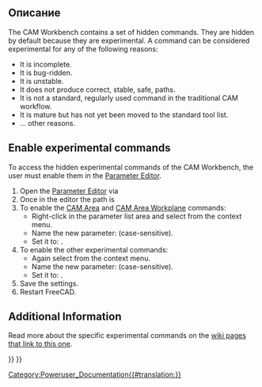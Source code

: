 <languages/>

{{TOCright}}

<span id="Description"></span>
== Описание ==

<div lang="en" dir="ltr" class="mw-content-ltr">
The CAM Workbench contains a set of hidden commands. They are hidden by default because they are experimental. A command can be considered experimental for any of the following reasons:
* It is incomplete.
* It is bug-ridden.
* It is unstable.
* It does not produce correct, stable, safe, paths.
* It is not a standard, regularly used command in the traditional CAM workflow.
* It is mature but has not yet been moved to the standard tool list.
* ... other reasons.
</div>

<div lang="en" dir="ltr" class="mw-content-ltr">
==Enable experimental commands==
</div>

<div lang="en" dir="ltr" class="mw-content-ltr">
To access the hidden experimental commands of the CAM Workbench, the user must enable them in the [[Std_DlgParameter|Parameter Editor]].
</div>

<div lang="en" dir="ltr" class="mw-content-ltr">
# Open the [[Std_DlgParameter|Parameter Editor]] via {{MenuCommand|Tools → Edit Parameters...}} 
# Once in the editor the path is {{MenuCommand|BaseApp → Preferences → Mod → CAM}}
# To enable the [[CAM_Area|CAM Area]] and [[CAM_Area_Workplane|CAM Area Workplane]] commands:
#* Right-click in the parameter list area and select {{MenuCommand|New → New Boolean item}} from the context menu.
#* Name the new parameter: {{incode|EnableAdvancedOCLFeatures}} (case-sensitive).
#* Set it to: {{incode|True}}.
# To enable the other experimental commands:
#* Again select {{MenuCommand|New → New Boolean item}} from the context menu.
#* Name the new parameter: {{incode|EnableExperimentalFeatures}} (case-sensitive).
#* Set it to: {{incode|True}}.
# Save the settings.
# Restart FreeCAD.
</div>

<div lang="en" dir="ltr" class="mw-content-ltr">
==Additional Information==
</div>

<div lang="en" dir="ltr" class="mw-content-ltr">
Read more about the specific experimental commands on the [https://wiki.freecad.org/Special:WhatLinksHere/CAM_experimental wiki pages that link to this one].
</div>


{{Userdocnavi{{#translation:}}}}
{{CAM_Tools_navi{{#translation:}}}}
[[Category:Poweruser_Documentation{{#translation:}}]]